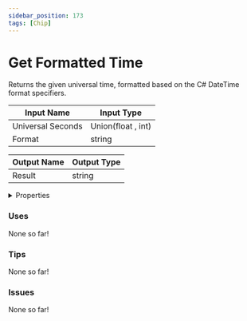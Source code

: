 ```yaml
---
sidebar_position: 173
tags: [Chip]
---
```


# Get Formatted Time

Returns the given universal time, formatted based on the C# DateTime format specifiers.



| Input Name | Input Type |
|-----------|-----------|
| Universal Seconds | Union(float , int) |
| Format | string |

| Output Name | Output Type |
|-----------|-----------|
| Result | string |


<details>
  <summary>Properties</summary>
  <div>
    <div>
    <table>
      <thead>
        <tr>
          <th>Is beta required?</th>
          <th>❌</th>
        </tr>
        <tr>
          <th>Is this chip a trolling risk?</th>
          <th>❌</th>
        </tr>
        <tr>
          <th>Chip UUPD</th>
          <th>7dfed109-e641-47f3-8844-fd0753e4e764</th>
        </tr>
      </thead>
    </table>
    </div>
  </div>
</details>

### Uses

None so far!

### Tips

None so far!

### Issues

None so far!